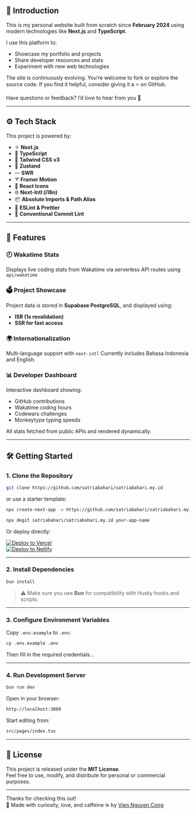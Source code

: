 ## 📘 Introduction

This is my personal website built from scratch since **February 2024** using modern technologies like **Next.js** and **TypeScript**.

I use this platform to:

- Showcase my portfolio and projects
- Share developer resources and stats
- Experiment with new web technologies

The site is continuously evolving. You’re welcome to fork or explore the source code. If you find it helpful, consider giving it a ⭐ on GitHub.

Have questions or feedback? I’d love to hear from you 🙌

---

## ⚙️ Tech Stack

This project is powered by:

- ⚛️ **Next.js**
- 🔰 **TypeScript**
- 💠 **Tailwind CSS v3**
- 🦫 **Zustand**
- 〰️ **SWR**
- ➰ **Framer Motion**
- 💢 **React Icons**
- 🌐 **Next-Intl (i18n)**
- 📦 **Absolute Imports & Path Alias**
- 📏 **ESLint & Prettier**
- 📌 **Conventional Commit Lint**

---

## 🚀 Features

### 🕗 Wakatime Stats

Displays live coding stats from Wakatime via serverless API routes using `api/wakatime`

### 🗳 Project Showcase

Project data is stored in **Supabase PostgreSQL**, and displayed using:

- **ISR (1s revalidation)**
- **SSR for fast access**

### 🌍 Internationalization

Multi-language support with `next-intl`
Currently includes Bahasa Indonesia and English.

### 📊 Developer Dashboard

Interactive dashboard showing:

- GitHub contributions
- Wakatime coding hours
- Codewars challenges
- Monkeytype typing speeds

All stats fetched from public APIs and rendered dynamically.

---

## 🛠 Getting Started

### 1. Clone the Repository

```bash
git clone https://github.com/satriabahari/satriabahari.my.id
```

or use a starter template:

```bash
npx create-next-app -e https://github.com/satriabahari/satriabahari.my.id your-app-name
```

```bash
npx degit satriabahari/satriabahari.my.id your-app-name
```

Or deploy directly:

[![Deploy to Vercel](https://vercel.com/button)](https://vercel.com/new/git/external?repository-url=https://github.com/satriabahari/satriabahari.my.id)  
[![Deploy to Netlify](https://www.netlify.com/img/deploy/button.svg)](https://app.netlify.com/start/deploy?repository=https://github.com/satriabahari/satriabahari.my.id)

---

### 2. Install Dependencies

```bash
bun install
```

> ⚠️ Make sure you use **Bun** for compatibility with Husky hooks and scripts.

---

### 3. Configure Environment Variables

Copy `.env.example` to `.env`:

```bash
cp .env.example .env
```

Then fill in the required credentials...

---

### 4. Run Development Server

```bash
bun run dev
```

Open in your browser:

```txt
http://localhost:3000
```

Start editing from:

```txt
src/pages/index.tsx
```

---

## 📄 License

This project is released under the **MIT License**.  
Feel free to use, modify, and distribute for personal or commercial purposes.

---

Thanks for checking this out!  
🧠 Made with curiosity, love, and caffeine ☕ by [Vien Nguyen Cong](https://satriabahari.my.id)
